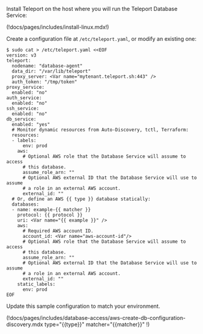 Install Teleport on the host where you will run the Teleport Database Service:

(!docs/pages/includes/install-linux.mdx!)

Create a configuration file at `/etc/teleport.yaml`, or modify an existing one:

```code
$ sudo cat > /etc/teleport.yaml <<EOF
version: v3
teleport:
  nodename: "database-agent"
  data_dir: "/var/lib/teleport"
  proxy_server: <Var name="mytenant.teleport.sh:443" />
  auth_token: "/tmp/token"
proxy_service:
  enabled: "no"
auth_service:
  enabled: "no"
ssh_service:
  enabled: "no"
db_service:
  enabled: "yes"
  # Monitor dynamic resources from Auto-Discovery, tctl, Terraform:
  resources:
  - labels:
      env: prod
    aws:
      # Optional AWS role that the Database Service will assume to access
      # this database.
      assume_role_arn: ""
      # Optional AWS external ID that the Database Service will use to assume
      # a role in an external AWS account.
      external_id: ""
  # Or, define an AWS {{ type }} database statically:
  databases:
  - name: example-{{ matcher }}
    protocol: {{ protocol }}
    uri: <Var name="{{ example }}" />
    aws:
      # Required AWS account ID.
      account_id: <Var name="aws-account-id"/>
      # Optional AWS role that the Database Service will assume to access
      # this database.
      assume_role_arn: ""
      # Optional AWS external ID that the Database Service will use to assume
      # a role in an external AWS account.
      external_id: ""
    static_labels:
      env: prod
EOF
```

Update this sample configuration to match your environment.

(!docs/pages/includes/database-access/aws-create-db-configuration-discovery.mdx type="{{type}}" matcher="{{matcher}}" !)
